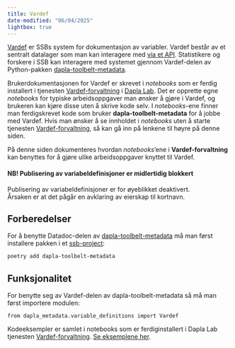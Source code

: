 ```yaml
---
title: Vardef 
date-modified: "06/04/2025"
lightbox: true
---
```





[Vardef](./vardef.qmd) er SSBs system for dokumentasjon av variabler. Vardef består av et sentralt datalager som man kan interagere med [via et API](https://vardef.intern.test.ssb.no/){target="_blank"}. Statistikere og forskere i SSB kan interagere med systemet gjennom Vardef-delen av Python-pakken [dapla-toolbelt-metadata](https://pypi.org/project/dapla-toolbelt-metadata/){target="_blank"}.

Brukerdokumentasjonen for Vardef er skrevet i *notebooks* som er ferdig installert i tjenesten [Vardef-forvaltning](./vardef-forvaltning.qmd) i [Dapla Lab](./dapla-lab.qmd). Det er opprette egne *notebooks* for typiske arbeidsoppgaver man ønsker å gjøre i Vardef, og brukeren kan kjøre disse uten å skrive kode selv. I *notebooks*-ene finner man ferdigskrevet kode som bruker **dapla-toolbelt-metadata** for å jobbe med Vardef. Hvis man ønsker å se innholdet i *notebooks* uten å starte tjenesten [Vardef-forvaltning](./vardef-forvaltning.qmd), så kan gå inn på lenkene til høyre på denne siden.   

På denne siden dokumenteres hvordan *notebooks*'ene i **Vardef-forvaltning** kan benyttes for å gjøre ulike arbeidsoppgaver knyttet til Vardef.

::: {.callout-caution}
#### NB! Publisering av variabeldefinisjoner er midlertidig blokkert
Publisering av variabeldefinisjoner er for øyeblikket deaktivert.  
Årsaken er at det pågår en avklaring av eierskap til kortnavn.  
:::

## Forberedelser

For å benytte Datadoc-delen av [dapla-toolbelt-metadata](https://pypi.org/project/dapla-toolbelt-metadata/) må man først installere pakken i et [ssb-project](./ssb-project.qmd):

```.bash
poetry add dapla-toolbelt-metadata
```

## Funksjonalitet

For benytte seg av Vardef-delen av dapla-toolbelt-metadata så må man først importere modulen:

```.python
from dapla_metadata.variable_definitions import Vardef
```

Kodeeksempler er samlet i notebooks som er ferdiginstallert i Dapla Lab tjenesten [Vardef-forvaltning](./vardef-forvaltning.qmd). [Se eksemplene her](./vardef-forvaltning.qmd#funksjonalitet). 
